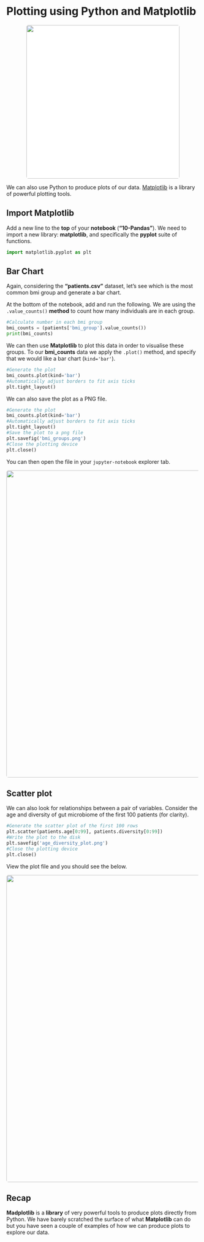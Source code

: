 # Plotting using Python and Matplotlib {#matplotlib}
<center>
![](figures/matplotlib.webp){style="width:400px; background:white; border-radius:5px"}
</center>

We can also use Python to produce plots of our data.
[Matplotlib](https://matplotlib.org/) is a library of powerful
plotting tools.

## Import Matplotlib
Add a new line to the <b>top</b> of your __notebook__ (**"10-Pandas"**). We need to import a new library: __matplotlib__, and specifically the __pyplot__ suite of functions.

```python
import matplotlib.pyplot as plt
```

## Bar Chart
Again, considering the __"patients.csv"__ dataset, let's see which is the most common bmi group and generate a bar chart.

At the bottom of the notebook, add and run the following. We are using the `.value_counts()` __method__ to count how many individuals are in each group.

```python
#Calculate number in each bmi group
bmi_counts = (patients['bmi_group'].value_counts())
print(bmi_counts)
```

We can then use __Matplotlib__ to plot this data in order to visualise these groups. To our __bmi_counts__ data we apply the `.plot()` method, and specify that we would like a bar chart (`kind='bar'`). 

```python
#Generate the plot
bmi_counts.plot(kind='bar')
#Automatically adjust borders to fit axis ticks
plt.tight_layout()
```

We can also save the plot as a PNG file.

```python
#Generate the plot
bmi_counts.plot(kind='bar')
#Automatically adjust borders to fit axis ticks
plt.tight_layout()
#Save the plot to a png file
plt.savefig('bmi_groups.png')
#Close the plotting device
plt.close()
```

You can then open the file in your `jupyter-notebook` explorer tab.

<center>
![](figures/bar_chart.png){style="width:800px; border-radius:5px"}
</center>

## Scatter plot
We can also look for relationships between a pair of variables. Consider the age and diversity of gut microbiome of the first 100 patients (for clarity).

```python
#Generate the scatter plot of the first 100 rows
plt.scatter(patients.age[0:99], patients.diversity[0:99])
#Write the plot to the disk
plt.savefig('age_diversity_plot.png')
#Close the plotting device
plt.close()
```

View the plot file and you should see the below.

<center>
![](figures/scatter.png){style="width:800px; border-radius:5px"}
</center>

## Recap
__Madplotlib__ is a __library__ of very powerful tools to produce plots directly from Python. We have barely scratched the surface of what __Matplotlib__ can do but you have seen a couple of examples of how we can produce plots to explore our data.